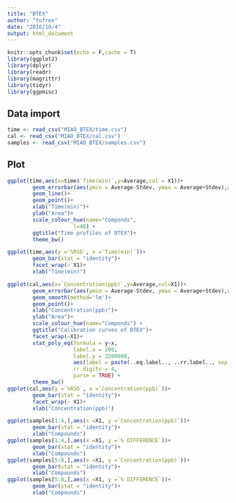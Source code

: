```yaml
---
title: "BTEX"
author: "Yufree"
date: "2016/10/4"
output: html_document
---
```


```r
knitr::opts_chunk$set(echo = F,cache = T)
library(ggplot2)
library(dplyr)
library(readr)
library(magrittr)
library(tidyr)
library(ggpmisc)
```

## Data import


```r
time <- read_csv("MIAO_BTEX/time.csv")
cal <- read_csv("MIAO_BTEX/cal.csv")
samples <- read_csv("MIAO_BTEX/samples.csv")
```

## Plot

```r
ggplot(time,aes(x=time$`Time(min)`,y=Average,col = X1))+
        geom_errorbar(aes(ymin = Average-Stdev, ymax = Average+Stdev),width=.1)+
        geom_line()+
        geom_point()+
        xlab("Time(min)")+
        ylab("Area")+
        scale_colour_hue(name="Componds",    
                     l=40) +
        ggtitle("Time profiles of BTEX")+
        theme_bw()

ggplot(time,aes(y =`%RSD`, x =`Time(min)`))+
        geom_bar(stat = "identity")+
        facet_wrap(~ X1)+
        xlab("Time(min)")
```

```r
ggplot(cal,aes(x=`Concentration(ppb)`,y=Average,col=X1))+
        geom_errorbar(aes(ymin = Average-Stdev, ymax = Average+Stdev),width=25)+
        geom_smooth(method='lm')+
        geom_point()+
        xlab("Concentration(ppb)")+
        ylab("Area")+
        scale_colour_hue(name="Componds") +
        ggtitle("Calibration curves of BTEX")+
        facet_wrap(~X1)+
        stat_poly_eq(formula = y~x,
                     label.x = 200,
                     label.y = 3200000,
                     aes(label = paste(..eq.label.., ..rr.label.., sep = "~~~")), 
                     rr.digits = 4,
                     parse = TRUE) + 
        theme_bw()
ggplot(cal,aes(y =`%RSD`, x =`Concentration(ppb)`))+
        geom_bar(stat = "identity")+
        facet_wrap(~ X1)+
        xlab("Concentration(ppb)")       
```

```r
ggplot(samples[1:4,],aes(x =X1, y =`Concentration(ppb)`))+
        geom_bar(stat = "identity")+
        xlab("Compounds")
ggplot(samples[1:4,],aes(x =X1, y =`% DIFFERENCE`))+
        geom_bar(stat = "identity")+
        xlab("Compounds")
ggplot(samples[5:8,],aes(x =X1, y =`Concentration(ppb)`))+
        geom_bar(stat = "identity")+
        xlab("Compounds")
ggplot(samples[5:8,],aes(x =X1, y =`% DIFFERENCE`))+
        geom_bar(stat = "identity")+
        xlab("Compounds")
```


